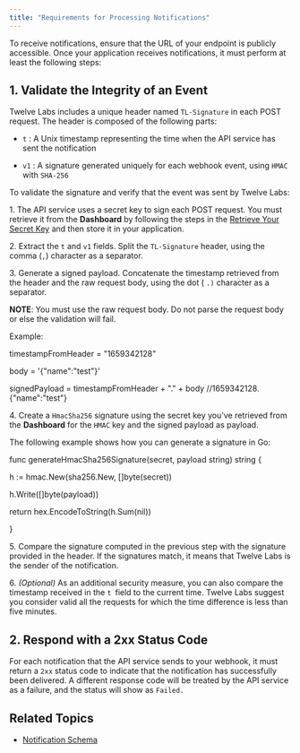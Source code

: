 ```yaml
---
title: "Requirements for Processing Notifications"
---
```


To receive notifications, ensure that the URL of your endpoint is publicly accessible. Once your application receives notifications, it must perform at least the following steps:

## 1\. Validate the Integrity of an Event

Twelve Labs includes a unique header named `TL-Signature` in each POST request. The header is composed of the following parts:

* `t` : A Unix timestamp representing the time when the API service has sent the notification

* `v1` : A signature generated uniquely for each webhook event, using `HMAC` with `SHA-256`

To validate the signature and verify that the event was sent by Twelve Labs:

1\. The API service uses a secret key to sign each POST request. You must retrieve it from the **Dashboard** by following the steps in the [Retrieve Your Secret Key](/guides/webhooks/manage-webhooks#retrieve-your-secret-key) and then store it in your application.

2\. Extract the `t` and `v1` fields. Split the `TL-Signature` header, using the comma (`,`) character as a separator.

3\. Generate a signed payload. Concatenate the timestamp retrieved from the header and the raw request body, using the dot ( `.)` character as a separator.

**NOTE**: You must use the raw request body. Do not parse the request body or else the validation will fail.

Example:

timestampFromHeader \= "1659342128"

body \= '{"name":"test"}'

signedPayload \= timestampFromHeader + "." + body //1659342128.{"name":"test"}

4\. Create a `HmacSha256` signature using the secret key you've retrieved from the **Dashboard** for the `HMAC` key and the signed payload as payload.

The following example shows how you can generate a signature in Go:

func generateHmacSha256Signature(secret, payload string) string {

 h := hmac.New(sha256.New, \[\]byte(secret))

 h.Write(\[\]byte(payload))

return hex.EncodeToString(h.Sum(nil))

}

5\. Compare the signature computed in the previous step with the signature provided in the header. If the signatures match, it means that Twelve Labs is the sender of the notification.

6\. _(Optional)_ As an additional security measure, you can also compare the timestamp received in the `t `field to the current time. Twelve Labs suggest you consider valid all the requests for which the time difference is less than five minutes.

## 2\. Respond with a 2xx Status Code

For each notification that the API service sends to your webhook, it must return a `2xx` status code to indicate that the notification has successfully been delivered. A different response code will be treated by the API service as a failure, and the status will show as `Failed.`

## Related Topics

* [Notification Schema](/guides/webhooks/notification-schema)